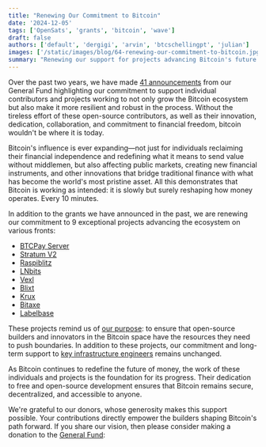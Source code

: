 ```yaml
---
title: "Renewing Our Commitment to Bitcoin"
date: '2024-12-05'
tags: ['OpenSats', 'grants', 'bitcoin', 'wave']
draft: false
authors: ['default', 'dergigi', 'arvin', 'btcschellingpt', 'julian']
images: ['/static/images/blog/64-renewing-our-commitment-to-bitcoin.jpg']
summary: "Renewing our support for projects advancing Bitcoin's future."
---
```


Over the past two years, we have made [41 announcements](/tags/bitcoin) from our
General Fund highlighting our commitment to support individual contributors and
projects working to not only grow the Bitcoin ecosystem but also make it more
resilient and robust in the process. Without the tireless effort of these
open-source contributors, as well as their innovation, dedication,
collaboration, and commitment to financial freedom, bitcoin wouldn't be where it
is today.

Bitcoin's influence is ever expanding—not just for individuals reclaiming their
financial independence and redefining what it means to send value without
middlemen, but also affecting public markets, creating new financial
instruments, and other innovations that bridge traditional finance with what has
become the world's most pristine asset. All this demonstrates that Bitcoin is
working as intended: it is slowly but surely reshaping how money operates. Every
10 minutes.

In addition to the grants we have announced in the past, we are renewing our
commitment to 9 exceptional projects advancing the ecosystem on various fronts:

- [BTCPay Server](/blog/bitcoin-grants-july-2023#btcpay-server)
- [Stratum V2](/blog/bitcoin-and-nostr-grants-august-2023#stratum-v2-testing--benchmarking-tool)
- [Raspiblitz](/blog/bitcoin-grants-july-2023#raspiblitz)
- [LNbits](/blog/bitcoin-and-nostr-grants-august-2023#lnbits)
- [Vexl](/blog/bitcoin-grants-december-2023#vexl)
- [Blixt](/blog/bitcoin-grants-july-2023#blixt-wallet)
- [Krux](/blog/bitcoin-grants-december-2023#krux)
- [Bitaxe](/blog/bitcoin-grants-feb-2024#the-bitaxe)
- [Labelbase](/blog/bitcoin-grants-july-2023#labelbase)

These projects remind us of [our purpose](/mission): to ensure that open-source
builders and innovators in the Bitcoin space have the resources they need to
push boundaries. In addition to these projects, our commitment and long-term
support to [key infrastructure engineers](/tags/core) remains unchanged.

As Bitcoin continues to redefine the future of money, the work of these
individuals and projects is the foundation for its progress. Their dedication
to free and open-source development ensures that Bitcoin remains secure,
decentralized, and accessible to anyone.

We're grateful to our donors, whose generosity makes this support possible. Your
contributions directly empower the builders shaping Bitcoin's path forward. If
you share our vision, then please consider making a donation to the [General
Fund](/funds/general):

<center>
    <DonateToGeneralFundButton/>
</center>
